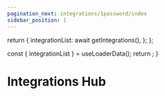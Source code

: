 ```yaml
---
pagination_next: integrations/1password/index
sidebar_position: 1
---
```



  return {
    integrationList: await getIntegrations(),
  };
};

  const { integrationList } = useLoaderData();
  return <IntegrationsList list={integrationList} />;
}

# Integrations Hub

<List />
